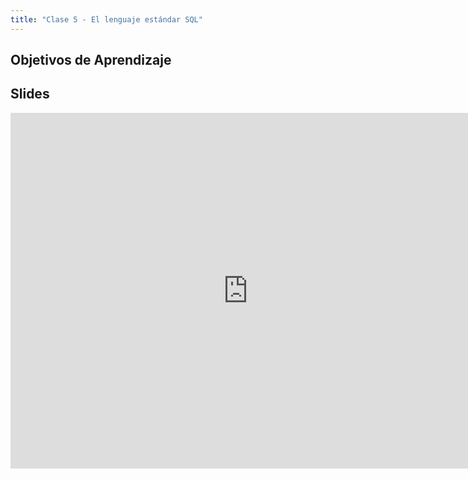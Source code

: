 ```yaml
---
title: "Clase 5 - El lenguaje estándar SQL"
---
```


## Objetivos de Aprendizaje



## Slides

<iframe src="https://docs.google.com/presentation/d/1rhBAxf0GiJZQ77lgC6-9JqvDA1EH5r5a9E7uOjBaJk8/embed?start=false&loop=false&delayms=3000" frameborder="0" width="760" height="569" allowfullscreen="true" mozallowfullscreen="true" webkitallowfullscreen="true"></iframe>


